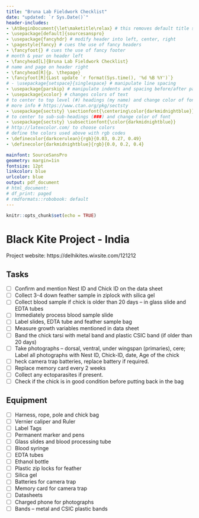 ```yaml
---
title: "Bruna Lab Fieldwork Checklist"
date: "updated: `r Sys.Date()`"
header-includes:
- \AtBeginDocument{\let\maketitle\relax} # this removes default title section
- \usepackage[default]{sourcesanspro}
- \usepackage{fancyhdr} # modify header into left, center, right
- \pagestyle{fancy} # cues the use of fancy headers
- \fancyfoot{} # cues the use of fancy footer
# month & year on header left
- \fancyhead[L]{Bruna Lab Fieldwork Checklist} 
# name and page on header right
- \fancyhead[R]{p. \thepage} 
- \fancyfoot[R]{Last update `r format(Sys.time(), '%d %B %Y')`}
# - \usepackage{setspace}{singlespace} # manipulate line spacing 
- \usepackage{parskip} # manipulate indents and spacing before/after paragra phs 
- \usepackage{xcolor} # changes colors of text
# to center to top level (#) headings (my name) and change color of font
# more info # https://www.ctan.org/pkg/sectsty
- \usepackage{sectsty} \sectionfont{\centering\color{darkmidnightblue}}
# to center to sub-sub-headings (###) and change color of font
- \usepackage{sectsty} \subsectionfont{\color{darkmidnightblue}}
# http://latexcolor.com/ to choose colors
# define the colors used above with rgb codes
- \definecolor{darkcerulean}{rgb}{0.03, 0.27, 0.49}
- \definecolor{darkmidnightblue}{rgb}{0.0, 0.2, 0.4}

mainfont: SourceSansPro
geometry: margin=1in
fontsize: 12pt
linkcolor: blue
urlcolor: blue
output: pdf_document
# html_document:
# df_print: paged
# rmdformats::robobook: default
---
```



```r
knitr::opts_chunk$set(echo = TRUE)
```
<!-- - [ ] Item -->
<!-- - [x] Item -->

<!-- https://www.sciencedirect.com/topics/medicine-and-dentistry/first-aid-kit -->

# Black Kite Project - India  

Project website: https://delhikites.wixsite.com/121212



## Tasks

- [ ] Confirm and mention Nest ID and Chick ID on the data sheet
- [ ] Collect 3-4 down feather sample in ziplock with silica gel
- [ ] Collect blood sample if chick is older than 20 days – in glass slide
and EDTA tubes
- [ ] Immediately process blood sample slide
- [ ] Label slides, EDTA tube and feather sample bag
- [ ] Measure growth variables mentioned in data sheet
- [ ] Band the chick tarsi with metal band and plastic CSIC band (if older
than 20 days)
- [ ] Take photographs – dorsal, ventral, under wingspan (primaries),
cere; Label all photographs with Nest ID, Chick-ID, date, Age of the
chick
- [ ] heck camera trap batteries, replace battery if required.
- [ ] Replace memory card every 2 weeks
- [ ] Collect any ectoparasites if present.
- [ ] Check if the chick is in good condition before putting back in the
bag

## Equipment  

- [ ] Harness, rope, pole and chick bag
- [ ] Vernier caliper and Ruler
- [ ] Label Tags
- [ ] Permanent marker and pens
- [ ] Glass slides and blood processing tube
- [ ] Blood syringe
- [ ] EDTA tubes
- [ ] Ethanol bottle
- [ ] Plastic zip locks for feather
- [ ] Silica gel
- [ ] Batteries for camera trap
- [ ] Memory card for camera trap
- [ ] Datasheets
- [ ] Charged phone for photographs
- [ ] Bands – metal and CSIC plastic bands
